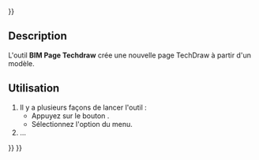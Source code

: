 <languages/>
{{UnfinishedDocu{{#translation:}}}}

{{Docnav/fr
|[[BIM_Shape2DCut/fr|Coupe 2D]]
|[[BIM_TDView/fr|Vue]]
|[[BIM_Workbench/fr|Atelier BIM]]
|IconL=BIM_Shape2DCut.svg
|IconR=BIM_TDView.svg
|IconC=Workbench_BIM.svg
}}

{{GuiCommand/fr
|Name=BIM TDPage
|Name/fr=BIM Page Techdraw
|MenuLocation=Annotation → Créer une page Techdraw
|Workbenches=[[BIM_Workbench/fr|BIM]]
|Shortcut=
|Version=1.0
|SeeAlso=
}}

<span id="Description"></span>
==Description==

L'outil '''BIM Page Techdraw''' crée une nouvelle page TechDraw à partir d'un modèle.

<span id="Usage"></span>
==Utilisation==

# Il y a plusieurs façons de lancer l'outil :
#* Appuyez sur le bouton {{Button|[[Image:BIM_TDPage.svg|16px]] [[BIM_TDPage/fr|Créer une page Techdraw]]}}.
#* Sélectionnez l'option {{MenuCommand|Annotation → [[Image:BIM_TDPage.svg|16px]] Créer une page Techdraw}} du menu.
# ...


{{Docnav/fr
|[[BIM_Shape2DCut/fr|Coupe 2D]]
|[[BIM_TDView/fr|Vue]]
|[[BIM_Workbench/fr|Atelier BIM]]
|IconL=BIM_Shape2DCut.svg
|IconR=BIM_TDView.svg
|IconC=Workbench_BIM.svg
}}

{{BIM_Tools_navi{{#translation:}}}}
{{Userdocnavi{{#translation:}}}}